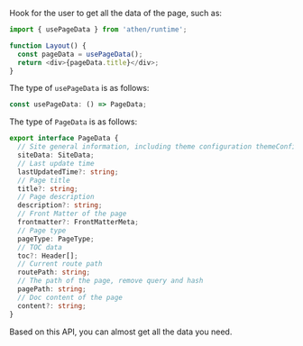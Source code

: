 Hook for the user to get all the data of the page, such as:

```ts
import { usePageData } from 'athen/runtime';

function Layout() {
  const pageData = usePageData();
  return <div>{pageData.title}</div>;
}
```

The type of `usePageData` is as follows:

```ts
const usePageData: () => PageData;
```

The type of `PageData` is as follows:

```ts
export interface PageData {
  // Site general information, including theme configuration themeConfig information
  siteData: SiteData;
  // Last update time
  lastUpdatedTime?: string;
  // Page title
  title?: string;
  // Page description
  description?: string;
  // Front Matter of the page
  frontmatter?: FrontMatterMeta;
  // Page type
  pageType: PageType;
  // TOC data
  toc?: Header[];
  // Current route path
  routePath: string;
  // The path of the page, remove query and hash
  pagePath: string;
  // Doc content of the page
  content?: string;
}
```

Based on this API, you can almost get all the data you need.
